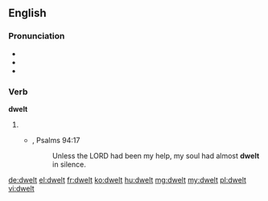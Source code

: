 ==English==

===Pronunciation===
* {{IPA|/ˈdwɛlt/}}
* {{audio|en-us-dwelt.ogg|Audio (US)}}
* {{rhymes|ɛlt}}

===Verb===
'''dwelt'''

# {{past of|[[dwell]]}}
#* {{RQ:Authorized Version}}, Psalms 94:17
#*: Unless the LORD had been my help, my soul had almost '''dwelt''' in silence.

[[de:dwelt]]
[[el:dwelt]]
[[fr:dwelt]]
[[ko:dwelt]]
[[hu:dwelt]]
[[mg:dwelt]]
[[my:dwelt]]
[[pl:dwelt]]
[[vi:dwelt]]